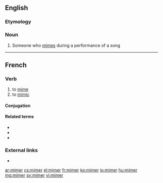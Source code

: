 ==English==

===Etymology===
{{suffix|en|mime|er}}

===Noun===
{{en-noun}}

# Someone who [[mime]]s during a performance of a song

----

==French==

===Verb===
{{fr-verb}}

# to [[mime]]
# to [[mimic]]

====Conjugation====
{{fr-conj-auto}}

====Related terms====
* {{l|fr|mime}}
* {{l|fr|mimétisme}}
* {{l|fr|mimique}}

===External links===
* {{R:TLFi}}

[[ar:mimer]]
[[cs:mimer]]
[[el:mimer]]
[[fr:mimer]]
[[ko:mimer]]
[[io:mimer]]
[[hu:mimer]]
[[mg:mimer]]
[[sv:mimer]]
[[vi:mimer]]